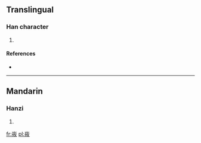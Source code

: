 ==Translingual==

===Han character===
{{Han char|rn=46|rad=山|as=07|sn=10|four=|canj=山人中大 (UOLK)}}

# {{defn|Han|sort=山07}}

====References====
* {{Han ref|kx=0311.360|dkj=08100|dj=0612.040|hdz=10774.200|uh=5CF3|ud=23795}}

----

==Mandarin==

===Hanzi===
{{cmn-hanzi|pin=[[yóu]] ([[you2]])|wg=yu<sup>2</sup>}}

# {{defn|Mandarin|sort=山07}}

[[fr:峳]]
[[pl:峳]]